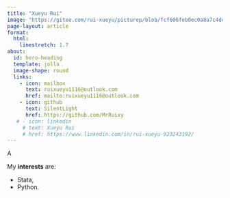 ```yaml
---
title: "Xueyu Rui"
image: "https://gitee.com/rui-xueyu/picturep/blob/fcf606feb0ec0a8a7c4dc5b6ef97109046e0807d/typora/rui.jpg"
page-layout: article
format: 
  html:
    linestretch: 1.7
about:
  id: hero-heading
  template: jolla
  image-shape: round
  links:
    - icon: mailbox
      text: ruixueyu1116@outlook.com
      href: mailto:ruixueyu1116@outlook.com
    - icon: github
      text: SilentLight
      href: https://github.com/MrRuixy
   # - icon: linkedin
     # text: Xueyu Rui
     # href: https://www.linkedin.com/in/rui-xueyu-923243192/
---
```


::: {#hero-heading}

:::

A


My **interests** are: 

* Stata,
* Python.





